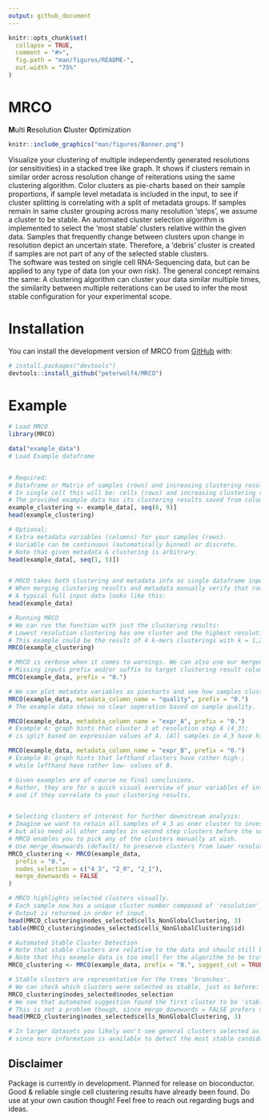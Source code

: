```yaml
---
output: github_document
---
```


<!-- README.md is generated from README.Rmd. Please edit that file -->

```r
knitr::opts_chunk$set(
  collapse = TRUE,
  comment = "#>",
  fig.path = "man/figures/README-",
  out.width = "75%"
)
```

# MRCO
**M**ulti **R**esolution **C**luster **O**ptimization
<!-- badges: start -->
<!-- badges: end -->
```r
knitr::include_graphics("man/figures/Banner.png")
```


Visualize your clustering of multiple independently generated resolutions (or sensitivities) in a stacked tree like graph.
It shows if clusters remain in similar order across resolution change of reiterations using the same clustering algorithm.
Color clusters as pie-charts based on their sample proportions, if sample level metadata is included in the input, to see if cluster splitting is correlating with a split of metadata groups.
If samples remain in same cluster grouping across many resolution 'steps', we assume a cluster to be stable.
An automated cluster selection algorithm is implemented to select the 'most stable' clusters relative within the given data.
Samples that frequently change between clusters upon change in resolution depict an uncertain state.
Therefore, a 'debris' cluster is created if samples are not part of any of the selected stable clusters.   
The software was tested on single cell RNA-Sequencing data, but can be applied to any type of data (on your own risk).
The general concept remains the same: A clustering algorithm can cluster your data similar multiple times, the similarity between multiple reiterations can be used to infer the most stable configuration for your experimental scope.

# Installation

You can install the development version of MRCO from
[GitHub](https://github.com/) with:

``` r
# install.packages("devtools")
devtools::install_github("peterwolf4/MRCO")
```

# Example


```r
# Load MRCO
library(MRCO)

data("example_data")
# Load Example dataframe


# Required:
# Dataframe or Matrix of samples (rows) and increasing clustering resolutions (columns).
# In single cell this will be: cells (rows) and increasing clustering resolution (columns)
# The provided example data has its clustering results saved from column 6 to 9.
example_clustering <- example_data[, seq(6, 9)]
head(example_clustering)

# Optional:
# Extra metadata variables (columns) for your samples (rows).
# Variable can be continuous (automatically binned) or discrete.
# Note that given metadata & clustering is arbitrary.
head(example_data[, seq(1, 5)])


# MRCO takes both clustering and metadata info as single dataframe input.
# When merging clustering results and metadata manually verify that rows match!
# A typical full input data looks like this:
head(example_data)
```


```r
# Running MRCO
# We can run the function with just the clustering results:
# Lowest resolution clustering has one cluster and the highest resolution 4.
# This example could be the result of 4 k-mers clusterings with k = 1,2,3,4.
MRCO(example_clustering)

# MRCO is verbose when it comes to warnings. We can also use our merged data.
# Missing inputs prefix and/or suffix to target clustering result columns.
MRCO(example_data, prefix = "0.")

# We can plot metadata variables as piecharts and see how samples cluster.
MRCO(example_data, metadata_column_name = "quality", prefix = "0.")
# The example data shows no clear seperation based on sample quality.

MRCO(example_data, metadata_column_name = "expr_A", prefix = "0.")
# Example A: graph hints that cluster 3 at resolution step 4 (4_3);
# is split based on expression values of A. (All samples in 4_3 have high values of A)

MRCO(example_data, metadata_column_name = "expr_B", prefix = "0.")
# Example B: graph hints that lefthand clusters have rather high-;
# while lefthand have rather low- values of B.

# Given examples are of course no final conclusions.
# Rather, they are for a quick visual overview of your variables of interest,
# and if they correlate to your clustering results.


# Selecting clusters of interest for further downstream analysis:
# Imagine we want to retain all samples of 4_3 as oner cluster to investigate A,
# but also need all other samples in second step clusters before the separation of B.
# MRCO enables you to pick any of the clusters manually at wish.
# Use merge_downwards (default) to preserve clusters from lower resolutions.
MRCO_clustering <- MRCO(example_data,
  prefix = "0.",
  nodes_selection = c("4_3", "2_0", "2_1"),
  merge_downwards = FALSE
)

# MRCO highlights selected clusters visually.
# Each sample now has a unique cluster number composed of 'resolution'_'cluster'.
# Output is returned in order of input.
head(MRCO_clustering$nodes_selected$cells_NonGlobalClustering, 3)
table(MRCO_clustering$nodes_selected$cells_NonGlobalClustering$id)

# Automated Stable Cluster Detection
# Note that stable clusters are relative to the data and should still be checked!
# Note that this example data is too small for the algorithm to be truthfully useful.
MRCO_clustering <- MRCO(example_data, prefix = "0.", suggest_cut = TRUE)

# Stable clusters are representative for the trees 'branches'.
# We can check which clusters were selected as stable, just as before:
MRCO_clustering$nodes_selected$nodes_selection
# We see that automated suggestion found the first cluster to be 'stable' already.
# This is not a problem though, since merge_downwards = FALSE prefers the sub clusters.
head(MRCO_clustering$nodes_selected$cells_NonGlobalClustering, 3)

# In larger datasets you likely won't see general clusters selected as stable,
# since more information is available to detect the most stable candidates.
```

## Disclaimer
Package is currently in development. Planned for release on bioconductor. 
Good & reliable single cell clustering results have already been found. 
Do use at your own caution though! Feel free to reach out regarding bugs and ideas.


